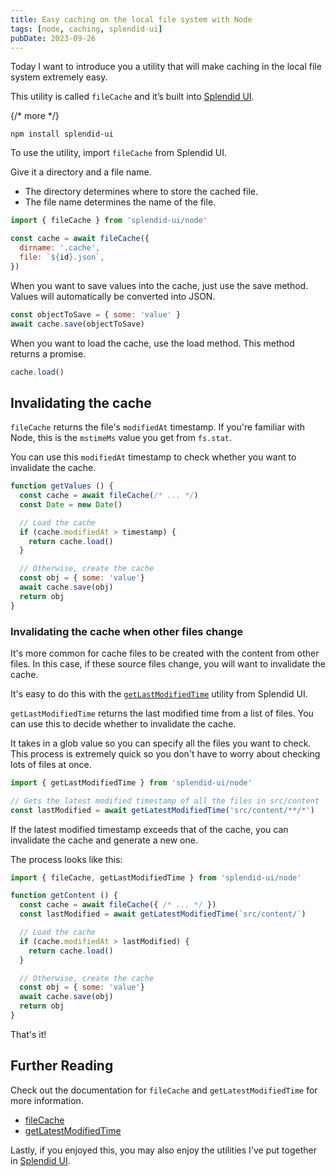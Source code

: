 ```yaml
---
title: Easy caching on the local file system with Node
tags: [node, caching, splendid-ui]
pubDate: 2023-09-26
---
```


Today I want to introduce you a utility that will make caching in the local file system extremely easy.

This utility is called `fileCache` and it’s built into [Splendid UI](https://splendidlabz.com).

{/* more */}

```shell
npm install splendid-ui
```

To use the utility, import `fileCache` from Splendid UI.

Give it a directory and a file name.

- The directory determines where to store the cached file.
- The file name determines the name of the file.

```js
import { fileCache } from 'splendid-ui/node'

const cache = await fileCache({
  dirname: '.cache',
  file: `${id}.json`,
})
```

When you want to save values into the cache, just use the save method. Values will automatically be converted into JSON.

```js
const objectToSave = { some: 'value' }
await cache.save(objectToSave)
```

When you want to load the cache, use the load method. This method returns a promise.

```js
cache.load()
```

## Invalidating the cache

`fileCache` returns the file's `modifiedAt` timestamp. If you're familiar with Node, this is the `mstimeMs` value you get from `fs.stat`.

You can use this `modifiedAt` timestamp to check whether you want to invalidate the cache.

```js
function getValues () {
  const cache = await fileCache(/* ... */)
  const Date = new Date()

  // Load the cache
  if (cache.modifiedAt > timestamp) {
    return cache.load()
  }

  // Otherwise, create the cache
  const obj = { some: 'value'}
  await cache.save(obj)
  return obj
}
```

### Invalidating the cache when other files change

It's more common for cache files to be created with the content from other files. In this case, if these source files change, you will want to invalidate the cache.

It's easy to do this with the [`getLastModifiedTime`](https://splendidlabz.com/node/get-last-modified-time) utility from Splendid UI.

`getLastModifiedTime` returns the last modified time from a list of files. You can use this to decide whether to invalidate the cache.

It takes in a glob value so you can specify all the files you want to check. This process is extremely quick so you don't have to worry about checking lots of files at once.

```js
import { getLastModifiedTime } from 'splendid-ui/node'

// Gets the latest modified timestamp of all the files in src/content
const lastModified = await getLatestModifiedTime('src/content/**/*')
```

If the latest modified timestamp exceeds that of the cache, you can invalidate the cache and generate a new one.

The process looks like this:

```js
import { fileCache, getLastModifiedTime } from 'splendid-ui/node'

function getContent () {
  const cache = await fileCache({ /* ... */ })
  const lastModified = await getLatestModifiedTime(`src/content/`)

  // Load the cache
  if (cache.modifiedAt > lastModified) {
    return cache.load()
  }

  // Otherwise, create the cache
  const obj = { some: 'value'}
  await cache.save(obj)
  return obj
}
```

That's it!

## Further Reading

Check out the documentation for `fileCache` and `getLatestModifiedTime` for more information.

- [fileCache](https://splendidlabz.com/node/file-cache/)
- [getLatestModifiedTime](https://splendidlabz.com/node/get-last-modified-time/)

Lastly, if you enjoyed this, you may also enjoy the utilities I've put together in [Splendid UI](https://splendidlabz.com).
